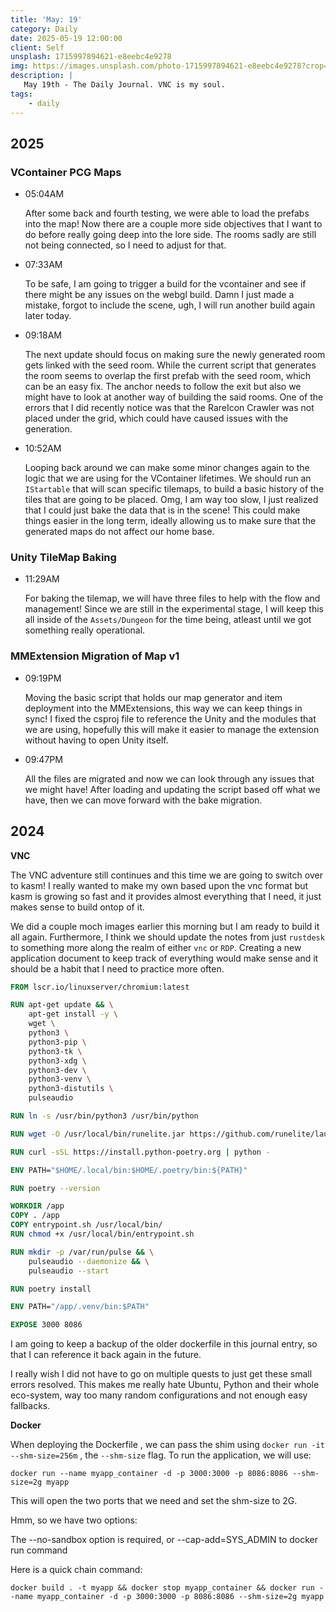 ```yaml
---
title: 'May: 19'
category: Daily
date: 2025-05-19 12:00:00
client: Self
unsplash: 1715997894621-e8eebc4e9278
img: https://images.unsplash.com/photo-1715997894621-e8eebc4e9278?crop=entropy&cs=srgb&fm=jpg&ixid=MnwzNjM5Nzd8MHwxfHJhbmRvbXx8fHx8fHx8fDE2ODE3NDg2ODY&ixlib=rb-4.0.3&q=85
description: |
   May 19th - The Daily Journal. VNC is my soul.
tags:
    - daily
---
```


<Adsense />


## 2025

### VContainer PCG Maps

-   05:04AM

    After some back and fourth testing, we were able to load the prefabs into the map!
    Now there are a couple more side objectives that I want to do before really going deep into the lore side.
    The rooms sadly are still not being connected, so I need to adjust for that.

-   07:33AM

    To be safe, I am going to trigger a build for the vcontainer and see if there might be any issues on the webgl build.
    Damn I just made a mistake, forgot to include the scene, ugh, I will run another build again later today.

-   09:18AM

    The next update should focus on making sure the newly generated room gets linked with the seed room.
    While the current script that generates the room seems to overlap the first prefab with the seed room, which can be an easy fix.
    The anchor needs to follow the exit but also we might have to look at another way of building the said rooms.
    One of the errors that I did recently notice was that the RareIcon Crawler was not placed under the grid, which could have caused issues with the generation.

-   10:52AM

    Looping back around we can make some minor changes again to the logic that we are using for the VContainer lifetimes.
    We should run an `IStartable` that will scan specific tilemaps, to build a basic history of the tiles that are going to be placed.
    Omg, I am way too slow, I just realized that I could just bake the data that is in the scene!
    This could make things easier in the long term, ideally allowing us to make sure that the generated maps do not affect our home base.

### Unity TileMap Baking

-   11:29AM

    For baking the tilemap, we will have three files to help with the flow and management!
    Since we are still in the experimental stage, I will keep this all inside of the `Assets/Dungeon` for the time being, atleast until we got something really operational.

### MMExtension Migration of Map v1

-   09:19PM

    Moving the basic script that holds our map generator and item deployment into the MMExtensions, this way we can keep things in sync!
    I fixed the csproj file to reference the Unity and the modules that we are using, hopefully this will make it easier to manage the extension without having to open Unity itself.

-   09:47PM

    All the files are migrated and now we can look through any issues that we might have!
    After loading and updating the script based off what we have, then we can move forward with the bake migration.

## 2024

**VNC**

The VNC adventure still continues and this time we are going to switch over to kasm!
I really wanted to make my own based upon the vnc format but kasm is growing so fast and it provides almost everything that I need, it just makes sense to build ontop of it.

We did a couple moch images earlier this morning but I am ready to build it all again.
Furthermore, I think we should update the notes from just `rustdesk` to something more along the realm of either `vnc` or `RDP`. 
Creating a new application document to keep track of everything would make sense and it should be a habit that I need to practice more often.

```Dockerfile
FROM lscr.io/linuxserver/chromium:latest

RUN apt-get update && \
    apt-get install -y \
    wget \
    python3 \
    python3-pip \
    python3-tk \
    python3-xdg \
    python3-dev \
    python3-venv \
    python3-distutils \
    pulseaudio

RUN ln -s /usr/bin/python3 /usr/bin/python

RUN wget -O /usr/local/bin/runelite.jar https://github.com/runelite/launcher/releases/download/2.7.1/RuneLite.jar

RUN curl -sSL https://install.python-poetry.org | python -

ENV PATH="$HOME/.local/bin:$HOME/.poetry/bin:${PATH}"

RUN poetry --version

WORKDIR /app
COPY . /app
COPY entrypoint.sh /usr/local/bin/
RUN chmod +x /usr/local/bin/entrypoint.sh

RUN mkdir -p /var/run/pulse && \
    pulseaudio --daemonize && \
    pulseaudio --start

RUN poetry install

ENV PATH="/app/.venv/bin:$PATH"

EXPOSE 3000 8086

```

I am going to keep a backup of the older dockerfile in this journal entry, so that I can reference it back again in the future. 

I really wish I did not have to go on multiple quests to just get these small errors resolved.
This makes me really hate Ubuntu, Python and their whole eco-system, way too many random configurations and not enough easy fallbacks.

**Docker**

When deploying the Dockerfile , we can pass the shim using `docker run -it --shm-size=256m` , the `--shm-size` flag.
To run the application, we will use: 

```shell 
docker run --name myapp_container -d -p 3000:3000 -p 8086:8086 --shm-size=2g myapp
```

This will open the two ports that we need and set the shm-size to 2G. 

Hmm, so we have two options:

The --no-sandbox option is required, or --cap-add=SYS_ADMIN to docker run command

Here is a quick chain command:

```shell
docker build . -t myapp && docker stop myapp_container && docker run --name myapp_container -d -p 3000:3000 -p 8086:8086 --shm-size=2g myapp
```